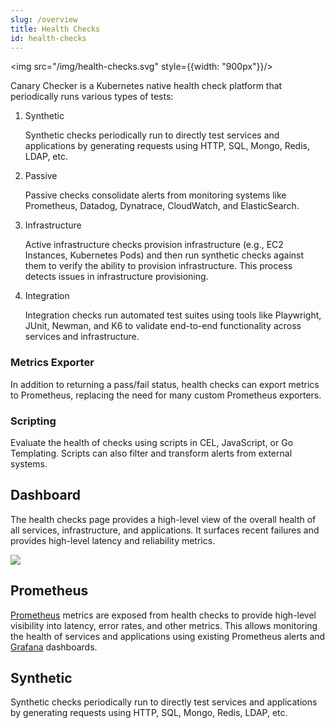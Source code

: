 ```yaml
---
slug: /overview
title: Health Checks
id: health-checks
---
```


<img src="/img/health-checks.svg" style={{width: "900px"}}/>


Canary Checker is a Kubernetes native health check platform that periodically runs various types of tests:


1. Synthetic

   Synthetic checks periodically run to directly test services and applications by generating requests using HTTP, SQL, Mongo, Redis, LDAP, etc.

1. Passive

   Passive checks consolidate alerts from monitoring systems like Prometheus, Datadog, Dynatrace, CloudWatch, and ElasticSearch.

1. Infrastructure

   Active infrastructure checks provision infrastructure (e.g., EC2 Instances, Kubernetes Pods) and then run synthetic checks against them to verify the ability to provision infrastructure. This process detects issues in infrastructure provisioning.

1. Integration

   Integration checks run automated test suites using tools like Playwright, JUnit, Newman, and K6 to validate end-to-end functionality across services and infrastructure.


### Metrics Exporter

In addition to returning a pass/fail status, health checks can export metrics to Prometheus, replacing the need for many custom Prometheus exporters.

### Scripting

Evaluate the health of checks using scripts in CEL, JavaScript, or Go Templating. Scripts can also filter and transform alerts from external systems.


## Dashboard

The health checks page provides a high-level view of the overall health of all services, infrastructure, and applications. It surfaces recent failures and provides high-level latency and reliability metrics.

![](./images/canary-dashboard.png)


## Prometheus

[Prometheus](canary-checker/concepts/metrics) metrics are exposed from health checks to provide high-level visibility into latency, error rates, and other metrics. This allows monitoring the health of services and applications using existing Prometheus alerts and [Grafana](canary-checker/concepts/metrics/grafana) dashboards.

## Synthetic

Synthetic checks periodically run to directly test services and applications by generating requests using HTTP, SQL, Mongo, Redis, LDAP, etc.

